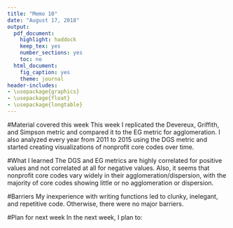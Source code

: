 ```yaml
---
title: "Memo 10"
date: "August 17, 2018"
output: 
  pdf_document:
    highlight: haddock
    keep_tex: yes
    number_sections: yes
    toc: no
  html_document: 
    fig_caption: yes
    theme: journal
header-includes:
- \usepackage{graphics}
- \usepackage{float}
- \usepackage{longtable}
---
```

#Material covered this week
This week I replicated the Devereux, Griffith, and Simpson metric and compared it to the EG metric for agglomeration. I also analyzed every year from 2011 to 2015 using the DGS metric and started creating visualizations of nonprofit core codes over time.

#What I learned
The DGS and EG metrics are highly correlated for positive values and not correlated at all for negative values. Also, it seems that nonprofit core codes vary widely in their agglomeration/dispersion, with the majority of core codes showing little or no agglomeration or dispersion.


#Barriers
My inexperience with writing functions led to clunky, inelegant, and repetitive code. Otherwise, there were no major barriers. 

#Plan for next week
In the next week, I plan to:
\begin{itemize}
  \item{replicate the DGS coagglomeration metric}
  \item{understand both metrics better}
  \item{run a simulation of the EG metric with $x_i$ given exogenously}
\end{itemize}
 